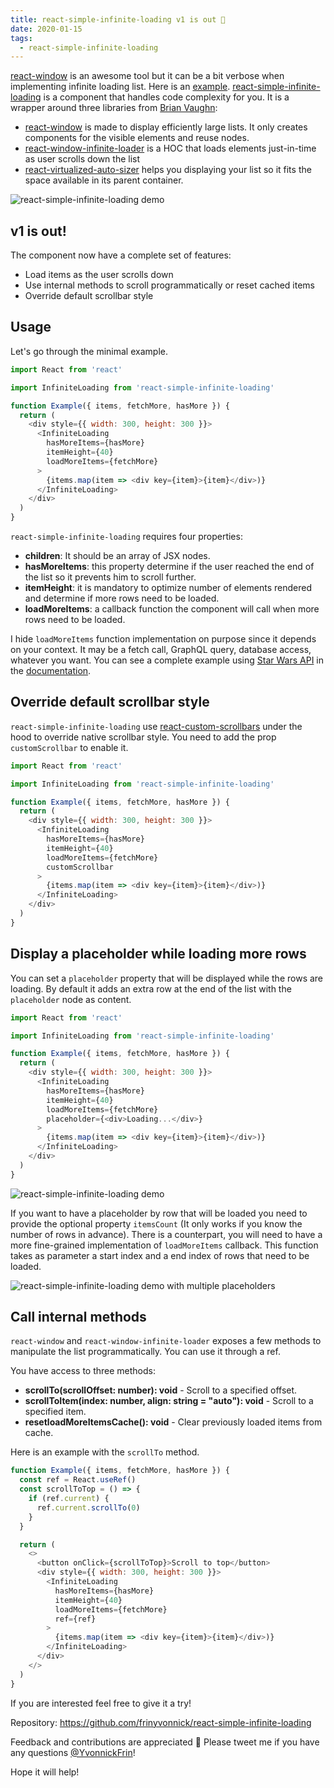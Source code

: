 ```yaml
---
title: react-simple-infinite-loading v1 is out 🎉
date: 2020-01-15
tags: 
  - react-simple-infinite-loading
---
```


[react-window](https://github.com/bvaughn/react-window) is an awesome tool but it can be a bit verbose when implementing infinite loading list. Here is an [example](https://codesandbox.io/s/x70ly749rq). [react-simple-infinite-loading](https://github.com/frinyvonnick/react-simple-infinite-loading) is a component that handles code complexity for you. It is a wrapper around three libraries from [Brian Vaughn](https://github.com/bvaughn):

- [react-window](https://github.com/bvaughn/react-window) is made to display efficiently large lists. It only creates components for the visible elements and reuse nodes.
- [react-window-infinite-loader](https://github.com/bvaughn/react-window-infinite-loader/) is a HOC that loads elements just-in-time as user scrolls down the list
- [react-virtualized-auto-sizer](https://github.com/bvaughn/react-virtualized-auto-sizer/) helps you displaying your list so it fits the space available in its parent container.

![react-simple-infinite-loading demo](/images/react-simple-infinite-loading.gif)

## v1 is out!

The component now have a complete set of features:

- Load items as the user scrolls down
- Use internal methods to scroll programmatically or reset cached items
- Override default scrollbar style

## Usage

Let's go through the minimal example.

```js
import React from 'react'

import InfiniteLoading from 'react-simple-infinite-loading'

function Example({ items, fetchMore, hasMore }) {
  return (
    <div style={{ width: 300, height: 300 }}>
      <InfiniteLoading
        hasMoreItems={hasMore}
        itemHeight={40}
        loadMoreItems={fetchMore}
      >
        {items.map(item => <div key={item}>{item}</div>)}
      </InfiniteLoading>
    </div>
  )
}
```

`react-simple-infinite-loading` requires four properties:

- **children**: It should be an array of JSX nodes.
- **hasMoreItems**: this property determine if the user reached the end of the list so it prevents him to scroll further.
- **itemHeight**: it is mandatory to optimize number of elements rendered and determine if more rows need to be loaded.
- **loadMoreItems**: a callback function the component will call when more rows need to be loaded.

I hide `loadMoreItems` function implementation on purpose since it depends on your context. It may be a fetch call, GraphQL query, database access, whatever you want. You can see a complete example using [Star Wars API](https://swapi.co/) in the [documentation](https://github.com/frinyvonnick/react-simple-infinite-loading/tree/master/example).

## Override default scrollbar style

`react-simple-infinite-loading` use [react-custom-scrollbars](https://github.com/malte-wessel/react-custom-scrollbars) under the hood to override native scrollbar style. You need to add the prop `customScrollbar` to enable it.

```js
import React from 'react'

import InfiniteLoading from 'react-simple-infinite-loading'

function Example({ items, fetchMore, hasMore }) {
  return (
    <div style={{ width: 300, height: 300 }}>
      <InfiniteLoading
        hasMoreItems={hasMore}
        itemHeight={40}
        loadMoreItems={fetchMore}
        customScrollbar
      >
        {items.map(item => <div key={item}>{item}</div>)}
      </InfiniteLoading>
    </div>
  )
}
```

## Display a placeholder while loading more rows

You can set a `placeholder` property that will be displayed while the rows are loading. By default it adds an extra row at the end of the list with the `placeholder` node as content.

```js
import React from 'react'

import InfiniteLoading from 'react-simple-infinite-loading'

function Example({ items, fetchMore, hasMore }) {
  return (
    <div style={{ width: 300, height: 300 }}>
      <InfiniteLoading
        hasMoreItems={hasMore}
        itemHeight={40}
        loadMoreItems={fetchMore}
        placeholder={<div>Loading...</div>}
      >
        {items.map(item => <div key={item}>{item}</div>)}
      </InfiniteLoading>
    </div>
  )
}
```

![react-simple-infinite-loading demo](/images/react-simple-infinite-loading.gif)

If you want to have a placeholder by row that will be loaded you need to provide the optional property `itemsCount` (It only works if you know the number of rows in advance). There is a counterpart, you will need to have a more fine-grained implementation of `loadMoreItems` callback. This function takes as parameter a start index and a end index of rows that need to be loaded.

![react-simple-infinite-loading demo with multiple placeholders](/images/react-simple-infinite-loading-placeholder.gif)

## Call internal methods

`react-window` and `react-window-infinite-loader` exposes a few methods to manipulate the list programmatically. You can use it through a ref.

You have access to three methods:

- **scrollTo(scrollOffset: number): void** - Scroll to a specified offset.
- **scrollToItem(index: number, align: string = "auto"): void** - Scroll to a specified item. 
- **resetloadMoreItemsCache(): void** - Clear previously loaded items from cache.

Here is an example with the `scrollTo` method.

```js
function Example({ items, fetchMore, hasMore }) {
  const ref = React.useRef()
  const scrollToTop = () => {
    if (ref.current) {
      ref.current.scrollTo(0)
    }
  }

  return (
    <>
      <button onClick={scrollToTop}>Scroll to top</button>
      <div style={{ width: 300, height: 300 }}>
        <InfiniteLoading
          hasMoreItems={hasMore}
          itemHeight={40}
          loadMoreItems={fetchMore}
          ref={ref}
        >
          {items.map(item => <div key={item}>{item}</div>)}
        </InfiniteLoading>
      </div>
    </>
  )
}
```

If you are interested feel free to give it a try!

Repository: https://github.com/frinyvonnick/react-simple-infinite-loading

Feedback and contributions are appreciated 🙏 Please tweet me if you have any questions [@YvonnickFrin](https://twitter.com/YvonnickFrin)!

Hope it will help!
